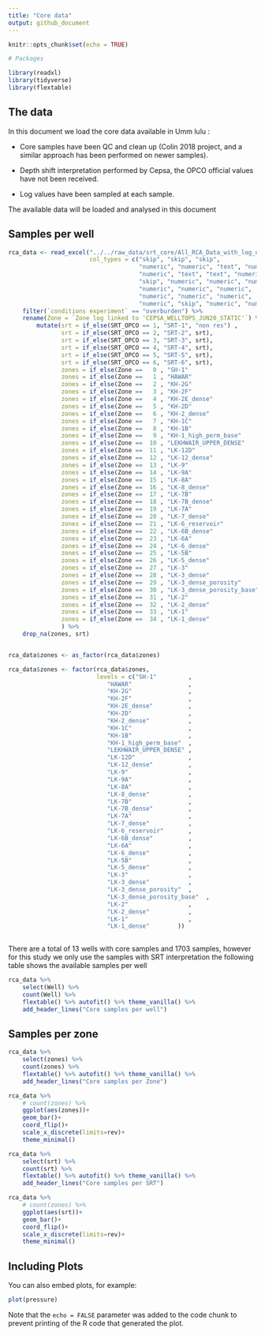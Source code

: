 ```yaml
---
title: "Core data"
output: github_document
---
```


```r
knitr::opts_chunk$set(echo = TRUE)

# Packages

library(readxl)
library(tidyverse)
library(flextable)

```





## The data

In this document we load the core data available in Umm lulu :

-   Core samples have been QC and clean up (Colin 2018 project, and a similar approach has been performed on newer samples).

-   Depth shift interpretation performed by Cepsa, the OPCO official values have not been received.

-    Log values have been sampled at each sample.

The available data will be loaded and analysed in this document    

## Samples per well



```r



rca_data <- read_excel("../../raw_data/srt_core/All_RCA_Data_with_log_data.xlsx", 
                       col_types = c("skip", "skip", "skip", 
                                     "numeric", "numeric", "text", "numeric", 
                                     "numeric", "text", "text", "numeric", 
                                     "skip", "numeric", "numeric", "numeric", 
                                     "numeric", "numeric", "numeric", 
                                     "numeric", "numeric", "numeric", 
                                     "numeric", "skip", "numeric", "numeric")) %>% 
    filter(`conditions experiment` == "overburden") %>% 
    rename(Zone = `Zone log linked to 'CEPSA_WELLTOPS_JUN20_STATIC'`) %>% 
        mutate(srt = if_else(SRT_OPCO == 1, "SRT-1", "non res") , 
               srt = if_else(SRT_OPCO == 2, "SRT-2", srt),
               srt = if_else(SRT_OPCO == 3, "SRT-3", srt),
               srt = if_else(SRT_OPCO == 4, "SRT-4", srt),
               srt = if_else(SRT_OPCO == 5, "SRT-5", srt),
               srt = if_else(SRT_OPCO == 6, "SRT-6", srt),
               zones = if_else(Zone ==   0 , "SH-1"                     , "non res" )  ,
               zones = if_else(Zone ==   1 , "HAWAR"                    , zones ),
               zones = if_else(Zone ==   2 , "KH-2G"                    , zones ),
               zones = if_else(Zone ==   3 , "KH-2F"                    , zones ),
               zones = if_else(Zone ==   4 , "KH-2E_dense"              , zones ),
               zones = if_else(Zone ==   5 , "KH-2D"                    , zones ),
               zones = if_else(Zone ==   6 , "KH-2_dense"               , zones ),
               zones = if_else(Zone ==   7 , "KH-1C"                    , zones ),
               zones = if_else(Zone ==   8 , "KH-1B"                    , zones ),
               zones = if_else(Zone ==   9 , "KH-1_high_perm_base"      , zones ),
               zones = if_else(Zone ==  10 , "LEKHWAIR_UPPER_DENSE"     , zones ),
               zones = if_else(Zone ==  11 , "LK-12D"                   , zones ),
               zones = if_else(Zone ==  12 , "LK-12_dense"              , zones ),
               zones = if_else(Zone ==  13 , "LK-9"                     , zones ),
               zones = if_else(Zone ==  14 , "LK-9A"                    , zones ),
               zones = if_else(Zone ==  15 , "LK-8A"                    , zones ),
               zones = if_else(Zone ==  16 , "LK-8_dense"               , zones ),
               zones = if_else(Zone ==  17 , "LK-7B"                    , zones ),
               zones = if_else(Zone ==  18 , "LK-7B_dense"              , zones ),
               zones = if_else(Zone ==  19 , "LK-7A"                    , zones ),
               zones = if_else(Zone ==  20 , "LK-7_dense"               , zones ),
               zones = if_else(Zone ==  21 , "LK-6_reservoir"           , zones ),
               zones = if_else(Zone ==  22 , "LK-6B_dense"              , zones ),
               zones = if_else(Zone ==  23 , "LK-6A"                    , zones ),
               zones = if_else(Zone ==  24 , "LK-6_dense"               , zones ),
               zones = if_else(Zone ==  25 , "LK-5B"                    , zones ),
               zones = if_else(Zone ==  26 , "LK-5_dense"               , zones ),
               zones = if_else(Zone ==  27 , "LK-3"                     , zones ),
               zones = if_else(Zone ==  28 , "LK-3_dense"               , zones ),
               zones = if_else(Zone ==  29 , "LK-3_dense_porosity"      , zones ),
               zones = if_else(Zone ==  30 , "LK-3_dense_porosity_base" , zones ),
               zones = if_else(Zone ==  31 , "LK-2"                     , zones ),
               zones = if_else(Zone ==  32 , "LK-2_dense"               , zones ),
               zones = if_else(Zone ==  33 , "LK-1"                     , zones ),
               zones = if_else(Zone ==  34 , "LK-1_dense"               , zones ),
               ) %>% 
    drop_na(zones, srt)


rca_data$zones <- as_factor(rca_data$zones)

rca_data$zones <- factor(rca_data$zones, 
                         levels = c("SH-1"         ,
                            "HAWAR"                ,                
                            "KH-2G"                ,                 
                            "KH-2F"                ,                 
                            "KH-2E_dense"          , 
                            "KH-2D"                ,            
                            "KH-2_dense"           ,     
                            "KH-1C"                ,          
                            "KH-1B"                ,         
                            "KH-1_high_perm_base"  ,  
                            "LEKHWAIR_UPPER_DENSE" ,
                            "LK-12D"               ,      
                            "LK-12_dense"          ,
                            "LK-9"                 ,           
                            "LK-9A"                ,          
                            "LK-8A"                ,         
                            "LK-8_dense"           ,  
                            "LK-7B"                ,       
                            "LK-7B_dense"          ,
                            "LK-7A"                ,           
                            "LK-7_dense"           ,    
                            "LK-6_reservoir"       ,
                            "LK-6B_dense"          ,
                            "LK-6A"                ,           
                            "LK-6_dense"           ,    
                            "LK-5B"                ,         
                            "LK-5_dense"           ,  
                            "LK-3"                 ,       
                            "LK-3_dense"           ,
                            "LK-3_dense_porosity"  ,
                            "LK-3_dense_porosity_base"  ,
                            "LK-2"                 ,    
                            "LK-2_dense"           ,
                            "LK-1"                 ,     
                            "LK-1_dense"        ))
                            
```

There are a total of 13 wells with core samples and 1703 samples, however for this study we only use the samples with SRT interpretation the following table shows the available samples per well

```r
rca_data %>% 
    select(Well) %>% 
    count(Well) %>% 
    flextable() %>% autofit() %>% theme_vanilla() %>% 
    add_header_lines("Core samples per well")


```

## Samples per zone


```r
rca_data %>% 
    select(zones) %>% 
    count(zones) %>% 
    flextable() %>% autofit() %>% theme_vanilla() %>% 
    add_header_lines("Core samples per Zone")

rca_data %>% 
    # count(zones) %>% 
    ggplot(aes(zones))+
    geom_bar()+
    coord_flip()+
    scale_x_discrete(limits=rev)+
    theme_minimal()
```


```r
rca_data %>% 
    select(srt) %>% 
    count(srt) %>% 
    flextable() %>% autofit() %>% theme_vanilla() %>% 
    add_header_lines("Core samples per SRT")
```

```r



rca_data %>% 
    # count(zones) %>% 
    ggplot(aes(srt))+
    geom_bar()+
    coord_flip()+
    scale_x_discrete(limits=rev)+
    theme_minimal()

```







## Including Plots

You can also embed plots, for example:

```r
plot(pressure)
```

Note that the `echo = FALSE` parameter was added to the code chunk to prevent printing of the R code that generated the plot.
